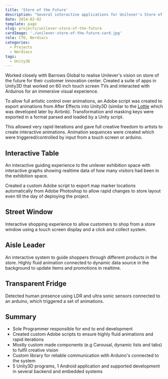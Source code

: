 ```yaml
---
title: 'Store of the Future'
description: "Several interactive applications for Unilever's Store of the Future their CiiC center"
date: 2014-02-02
template: page
slug: projects/unilever-store-of-the-future
cardImage: './unilever-store-of-the-future-card.jpg'
role: CTO, Nerdiacs
categories:
  - Projects
  - Nerdiacs
tags:
  - Unity3D
---
```


Worked closely with Barrows Global to realise Unilever's vision on store of the future for their customer innovation center. Created a suite of apps in Unity3D that worked on 60 inch touch screen TVs and interacted with Arduinos for an immersive visual experience.

To allow full artistic control over animations, an Adobe script was created to export animations from After Effects into Unity3D (similar to the [Lottie](http://airbnb.io/lottie/#/) which was developed later by Airbnb). Transformation and masking keys were exported in a format parsed and loaded by a Unity script.

This allowed very rapid iterations and gave full creative freedom to artists to create interactive animations. Animation sequences were created which were triggered/controlled by input from a touch screen or arduino.

## Interactive Table

An interactive guiding experience to the unilever exhibition space with interactive graphs showing realtime data of how many visitors had been in the exhibition space. 

Created a custom Adobe script to export map marker locations automatically from Adobe Photoshop to allow rapid changes to store layout even till the day of deploying the project.


<VideoPlayer mp4="https://vz-33746591-537.b-cdn.net/d002a1c1-31d0-4a7d-89a2-f26fd12bc89b/play_720p.mp4" poster={interactive_table_poster} autoPlay={false} controls={true} preload="none"/>

## Street Window

Interactive shopping experience to allow customers to shop from a store window using a touch screen display and a click and collect system.


<VideoPlayer mp4="https://vz-33746591-537.b-cdn.net/8180cb0b-543b-4e2e-99ef-4d065bf71ed0/play_720p.mp4" poster={street_window_poster} autoPlay={false} controls={true} preload="none"/>

## Aisle Leader

An interactive system to guide shoppers through different products in the store. Highly fluid animation connected to dynamic data source in the background to update items and promotions in realtime.


<VideoPlayer mp4="https://vz-33746591-537.b-cdn.net/3b7d3706-afd3-49e1-a383-1b2a1c29696a/play_720p.mp4" poster={aisle_leader_poster} autoPlay={false} controls={true} preload="none"/>

## Transparent Fridge

Detected human presence using LDR and ultra sonic sensors connected to an arduino, which triggered a set of animations.


<VideoPlayer mp4="https://vz-33746591-537.b-cdn.net/2671892d-ee82-4c4b-8176-26478f2f1774/play_720p.mp4" poster={transparent_fridge_poster} autoPlay={false} controls={true} preload="none"/>

## Summary

* Sole Programmer responsible for end to end development
* Created custom Adobe scripts to ensure highly fluid animations and rapid iterations
* Mostly custom made components (e.g Carousal, dynamic lists and tabs) to fulfil creative vision
* Custom library for reliable communication with Arduino's connected to the system
* 5 Unity3D programs, 1 Android application and supported development in several backend and embedded systems
